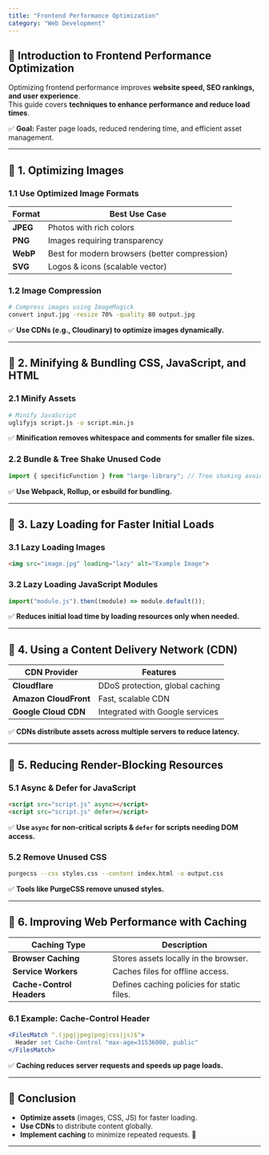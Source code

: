```yaml
---
title: "Frontend Performance Optimization"
category: "Web Development"
---
```


## 📌 Introduction to Frontend Performance Optimization

Optimizing frontend performance improves **website speed, SEO rankings, and user experience**.  
This guide covers **techniques to enhance performance and reduce load times**.

✅ **Goal:** Faster page loads, reduced rendering time, and efficient asset management.

---

## 🔹 1. Optimizing Images

### **1.1 Use Optimized Image Formats**
| Format | Best Use Case |
|--------|--------------|
| **JPEG** | Photos with rich colors |
| **PNG** | Images requiring transparency |
| **WebP** | Best for modern browsers (better compression) |
| **SVG** | Logos & icons (scalable vector) |

### **1.2 Image Compression**
```bash
# Compress images using ImageMagick
convert input.jpg -resize 70% -quality 80 output.jpg
```

✅ **Use CDNs (e.g., Cloudinary) to optimize images dynamically.**  

---

## 🔹 2. Minifying & Bundling CSS, JavaScript, and HTML

### **2.1 Minify Assets**
```bash
# Minify JavaScript
uglifyjs script.js -o script.min.js
```

✅ **Minification removes whitespace and comments for smaller file sizes.**  

### **2.2 Bundle & Tree Shake Unused Code**
```javascript
import { specificFunction } from "large-library"; // Tree shaking avoids unused imports
```

✅ **Use Webpack, Rollup, or esbuild for bundling.**  

---

## 🔹 3. Lazy Loading for Faster Initial Loads

### **3.1 Lazy Loading Images**
```html
<img src="image.jpg" loading="lazy" alt="Example Image">
```

### **3.2 Lazy Loading JavaScript Modules**
```javascript
import("module.js").then((module) => module.default());
```

✅ **Reduces initial load time by loading resources only when needed.**  

---

## 🔹 4. Using a Content Delivery Network (CDN)

| CDN Provider | Features |
|-------------|----------|
| **Cloudflare** | DDoS protection, global caching |
| **Amazon CloudFront** | Fast, scalable CDN |
| **Google Cloud CDN** | Integrated with Google services |

✅ **CDNs distribute assets across multiple servers to reduce latency.**  

---

## 🔹 5. Reducing Render-Blocking Resources

### **5.1 Async & Defer for JavaScript**
```html
<script src="script.js" async></script>
<script src="script.js" defer></script>
```

✅ **Use `async` for non-critical scripts & `defer` for scripts needing DOM access.**  

### **5.2 Remove Unused CSS**
```bash
purgecss --css styles.css --content index.html -o output.css
```

✅ **Tools like PurgeCSS remove unused styles.**  

---

## 🔹 6. Improving Web Performance with Caching

| Caching Type | Description |
|-------------|-------------|
| **Browser Caching** | Stores assets locally in the browser. |
| **Service Workers** | Caches files for offline access. |
| **Cache-Control Headers** | Defines caching policies for static files. |

### **6.1 Example: Cache-Control Header**
```apache
<FilesMatch ".(jpg|jpeg|png|css|js)$">
  Header set Cache-Control "max-age=31536000, public"
</FilesMatch>
```

✅ **Caching reduces server requests and speeds up page loads.**  

---

## 📌 Conclusion

- **Optimize assets** (images, CSS, JS) for faster loading.  
- **Use CDNs** to distribute content globally.  
- **Implement caching** to minimize repeated requests. 🚀  

---
